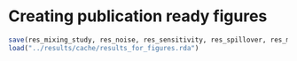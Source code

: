 # Creating publication ready figures
```r
save(res_mixing_study, res_noise, res_sensitivity, res_spillover, res_methods_validity, file="../results/cache/results_for_figures.rda")
load("../results/cache/results_for_figures.rda")
```